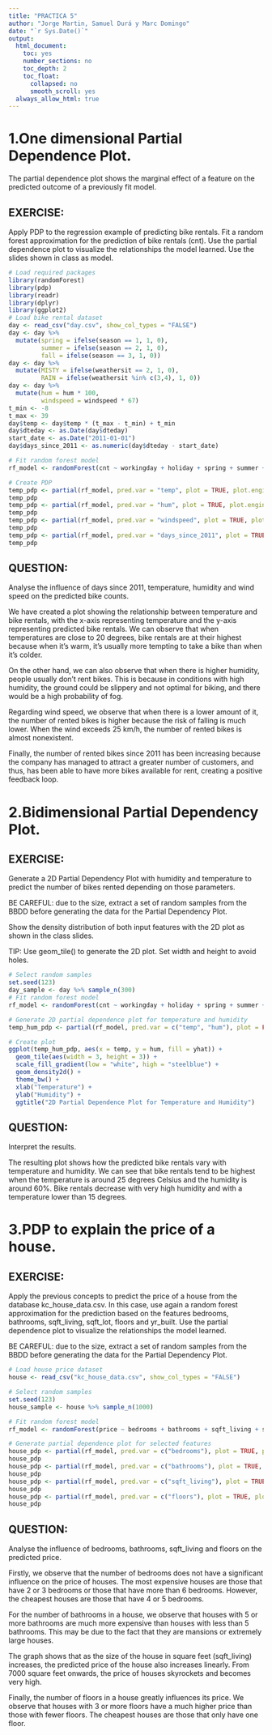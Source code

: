 ---
title: "PRACTICA 5"
author: "Jorge Martin, Samuel Durá y Marc Domingo"
date: "`r Sys.Date()`"
output:
  html_document:
    toc: yes
    number_sections: no
    toc_depth: 2
    toc_float:
      collapsed: no
      smooth_scroll: yes
  always_allow_html: true
---
# 1.One dimensional Partial Dependence Plot.
The partial dependence plot shows the marginal effect of a feature on the predicted outcome of a previously fit model.
 
## EXERCISE:
Apply PDP to the regression example of predicting bike rentals. Fit a random forest approximation for the prediction of bike rentals (cnt). Use the partial dependence plot to visualize the relationships the model learned. Use the slides shown in class as model.  

```{r}
# Load required packages
library(randomForest)
library(pdp)
library(readr)
library(dplyr)
library(ggplot2)
# Load bike rental dataset
day <- read_csv("day.csv", show_col_types = "FALSE") 
day <- day %>%
  mutate(spring = ifelse(season == 1, 1, 0),
         summer = ifelse(season == 2, 1, 0),
         fall = ifelse(season == 3, 1, 0))
day <- day %>%
  mutate(MISTY = ifelse(weathersit == 2, 1, 0),
         RAIN = ifelse(weathersit %in% c(3,4), 1, 0))
day <- day %>%
  mutate(hum = hum * 100,
         windspeed = windspeed * 67)
t_min <- -8
t_max <- 39
day$temp <- day$temp * (t_max - t_min) + t_min
day$dteday <- as.Date(day$dteday)
start_date <- as.Date("2011-01-01")
day$days_since_2011 <- as.numeric(day$dteday - start_date)

# Fit random forest model
rf_model <- randomForest(cnt ~ workingday + holiday + spring + summer + fall + MISTY + RAIN + temp + hum + windspeed + days_since_2011, data = day, ntree = 500, mtry = 3)

# Create PDP
temp_pdp <- partial(rf_model, pred.var = "temp", plot = TRUE, plot.engine = "ggplot2")
temp_pdp
temp_pdp <- partial(rf_model, pred.var = "hum", plot = TRUE, plot.engine = "ggplot2")
temp_pdp
temp_pdp <- partial(rf_model, pred.var = "windspeed", plot = TRUE, plot.engine = "ggplot2")
temp_pdp
temp_pdp <- partial(rf_model, pred.var = "days_since_2011", plot = TRUE, plot.engine = "ggplot2")
temp_pdp
```

## QUESTION:
Analyse the influence of days since 2011, temperature, humidity and wind speed on the predicted bike counts.

We have created a plot showing the relationship between temperature and bike rentals, with the x-axis representing temperature and the y-axis representing predicted bike rentals. We can observe that when temperatures are close to 20 degrees, bike rentals are at their highest because when it's warm, it's usually more tempting to take a bike than when it's colder.

On the other hand, we can also observe that when there is higher humidity, people usually don't rent bikes. This is because in conditions with high humidity, the ground could be slippery and not optimal for biking, and there would be a high probability of fog.

Regarding wind speed, we observe that when there is a lower amount of it, the number of rented bikes is higher because the risk of falling is much lower. When the wind exceeds 25 km/h, the number of rented bikes is almost nonexistent.

Finally, the number of rented bikes since 2011 has been increasing because the company has managed to attract a greater number of customers, and thus, has been able to have more bikes available for rent, creating a positive feedback loop.

# 2.Bidimensional Partial Dependency Plot.

## EXERCISE:
Generate a 2D Partial Dependency Plot with humidity and temperature to predict the number of bikes rented depending on those parameters.

BE CAREFUL: due to the size, extract a set of random samples from the BBDD before generating the data for the Partial Dependency Plot. 

Show the density distribution of both input features with the 2D plot as shown in the class slides. 

TIP: Use geom_tile() to generate the 2D plot. Set width and height to avoid holes. 

```{r}
# Select random samples
set.seed(123)
day_sample <- day %>% sample_n(300)
# Fit random forest model
rf_model <- randomForest(cnt ~ workingday + holiday + spring + summer + fall + MISTY + RAIN + temp + hum + windspeed + days_since_2011, data = day_sample, ntree = 500, mtry = 3)

# Generate 2D partial dependence plot for temperature and humidity
temp_hum_pdp <- partial(rf_model, pred.var = c("temp", "hum"), plot = FALSE)

# Create plot
ggplot(temp_hum_pdp, aes(x = temp, y = hum, fill = yhat)) +
  geom_tile(aes(width = 3, height = 3)) +
  scale_fill_gradient(low = "white", high = "steelblue") +
  geom_density2d() +
  theme_bw() +
  xlab("Temperature") +
  ylab("Humidity") +
  ggtitle("2D Partial Dependence Plot for Temperature and Humidity")
```


## QUESTION:
Interpret the results.

The resulting plot shows how the predicted bike rentals vary with temperature and humidity. We can see that bike rentals tend to be highest when the temperature is around 25 degrees Celsius and the humidity is around 60%. Bike rentals decrease with very high humidity and with a temperature lower than 15 degrees.

# 3.PDP to explain the price of a house.
## EXERCISE:
Apply the previous concepts to predict the price of a house from the database kc_house_data.csv. In this case, use again a random forest approximation for the prediction based on the features bedrooms, bathrooms, sqft_living, sqft_lot, floors and yr_built. 
Use the partial dependence plot to visualize the relationships the model learned.

BE CAREFUL: due to the size, extract a set of random samples from the BBDD before generating the data for the Partial Dependency Plot. 

```{r}
# Load house price dataset
house <- read_csv("kc_house_data.csv", show_col_types = "FALSE")

# Select random samples
set.seed(123)
house_sample <- house %>% sample_n(1000)

# Fit random forest model
rf_model <- randomForest(price ~ bedrooms + bathrooms + sqft_living + sqft_lot + floors + yr_built, data = house_sample, ntree = 500, mtry = 3)

# Generate partial dependence plot for selected features
house_pdp <- partial(rf_model, pred.var = c("bedrooms"), plot = TRUE, plot.engine = "ggplot2")
house_pdp
house_pdp <- partial(rf_model, pred.var = c("bathrooms"), plot = TRUE, plot.engine = "ggplot2")
house_pdp
house_pdp <- partial(rf_model, pred.var = c("sqft_living"), plot = TRUE, plot.engine = "ggplot2")
house_pdp
house_pdp <- partial(rf_model, pred.var = c("floors"), plot = TRUE, plot.engine = "ggplot2")
house_pdp
```

## QUESTION:
Analyse the influence of bedrooms, bathrooms, sqft_living and floors on the predicted price.

Firstly, we observe that the number of bedrooms does not have a significant influence on the price of houses. The most expensive houses are those that have 2 or 3 bedrooms or those that have more than 6 bedrooms. However, the cheapest houses are those that have 4 or 5 bedrooms.

For the number of bathrooms in a house, we observe that houses with 5 or more bathrooms are much more expensive than houses with less than 5 bathrooms. This may be due to the fact that they are mansions or extremely large houses.

The graph shows that as the size of the house in square feet (sqft_living) increases, the predicted price of the house also increases linearly. From 7000 square feet onwards, the price of houses skyrockets and becomes very high.

Finally, the number of floors in a house greatly influences its price. We observe that houses with 3 or more floors have a much higher price than those with fewer floors. The cheapest houses are those that only have one floor.
